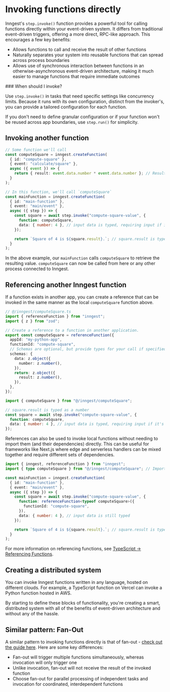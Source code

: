 
# Invoking functions directly

Inngest's `step.invoke()` function provides a powerful tool for calling functions directly within your event-driven system. It differs from traditional event-driven triggers, offering a more direct, RPC-like approach. This encourages a few key benefits:

- Allows functions to call and receive the result of other functions
- Naturally separates your system into reusable functions that can spread across process boundaries
- Allows use of synchronous interaction between functions in an otherwise-asynchronous event-driven architecture, making it much easier to manage functions that require immediate outcomes

<Callout>
### When should I invoke?

Use `step.invoke()` in tasks that need specific settings like concurrency limits. Because it runs with its own configuration,
distinct from the invoker's, you can provide a tailored configuration for each function.

If you don't need to define granular configuration or if your function won't be reused across app boundaries, use `step.run()` for simplicity.
</Callout>

## Invoking another function

```ts
// Some function we'll call
const computeSquare = inngest.createFunction(
  { id: "compute-square" },
  { event: "calculate/square" },
  async ({ event }) => {
    return { result: event.data.number * event.data.number }; // Result typed as { result: number }
  }
);

// In this function, we'll call `computeSquare`
const mainFunction = inngest.createFunction(
  { id: "main-function" },
  { event: "main/event" },
  async ({ step }) => {
    const square = await step.invoke("compute-square-value", {
      function: computeSquare,
      data: { number: 4 }, // input data is typed, requiring input if it's needed
    });

    return `Square of 4 is ${square.result}.`; // square.result is typed as number
  }
);
```

In the above example, our `mainFunction` calls `computeSquare` to retrieve the resulting value. `computeSquare` can now be called from here or any other process connected to Inngest.

## Referencing another Inngest function

If a function exists in another app, you can create a reference that can be invoked in the same manner as the local `computeSquare` function above.

```ts
// @/inngest/computeSquare.ts
import { referenceFunction } from "inngest";
import { z } from "zod";

// Create a reference to a function in another application.
export const computeSquare = referenceFunction({
  appId: "my-python-app",
  functionId: "compute-square",
  // Schemas are optional, but provide types for your call if specified
  schemas: {
    data: z.object({
      number: z.number(),
    }),
    return: z.object({
      result: z.number(),
    }),
  },
});
```

```ts
import { computeSquare } from "@/inngest/computeSquare";

// square.result is typed as a number
const square = await step.invoke("compute-square-value", {
  function: computeSquare,
  data: { number: 4 }, // input data is typed, requiring input if it's needed
});
```

References can also be used to invoke local functions without needing to import them (and their dependencies) directly. This can be useful for frameworks like Next.js where edge and serverless handlers can be mixed together and require different sets of dependencies.

```ts
import { inngest, referenceFunction } from "inngest";
import { type computeSquare } from "@/inngest/computeSquare"; // Import only the type

const mainFunction = inngest.createFunction(
  { id: "main-function" },
  { event: "main/event" },
  async ({ step }) => {
    const square = await step.invoke("compute-square-value", {
      function: referenceFunction<typeof computeSquare>({
        functionId: "compute-square",
      }),
      data: { number: 4 }, // input data is still typed
    });

    return `Square of 4 is ${square.result}.`; // square.result is typed as number
  }
);
```

For more information on referencing functions, see [TypeScript -> Referencing Functions](/docs/functions/references).

## Creating a distributed system

You can invoke Inngest functions written in any language, hosted on different clouds.  For example, a TypeScript function on Vercel can invoke a Python function hosted in AWS.

By starting to define these blocks of functionality, you're creating a smart, distributed system with all of the benefits of event-driven architecture and without any of the hassle.

## Similar pattern: Fan-Out

A similar pattern to invoking functions directly is that of fan-out - [check out the guide here](/docs/guides/fan-out-jobs). Here are some key differences:

- Fan-out will trigger multiple functions simultaneously, whereas invocation will only trigger one
- Unlike invocation, fan-out will not receive the result of the invoked function
- Choose fan-out for parallel processing of independent tasks and invocation for coordinated, interdependent functions
